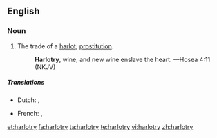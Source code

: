 ==English==

===Noun===
{{en-noun|harlotries|-}}

# The trade of a [[harlot]]; [[prostitution]].
#: '''Harlotry''', wine, and new wine enslave the heart.  —Hosea 4:11 (NKJV)

=====Translations=====
{{trans-top|The trade of a harlot; prostitution.}}
* Dutch: {{t-|nl|hoererij}},{{t+|nl|prostitutie}}
{{trans-mid}}
* French: {{t+|fr|prostitution|f}},{{t-|fr|putasserie|f}}
{{trans-bottom}}

[[et:harlotry]]
[[fa:harlotry]]
[[ta:harlotry]]
[[te:harlotry]]
[[vi:harlotry]]
[[zh:harlotry]]